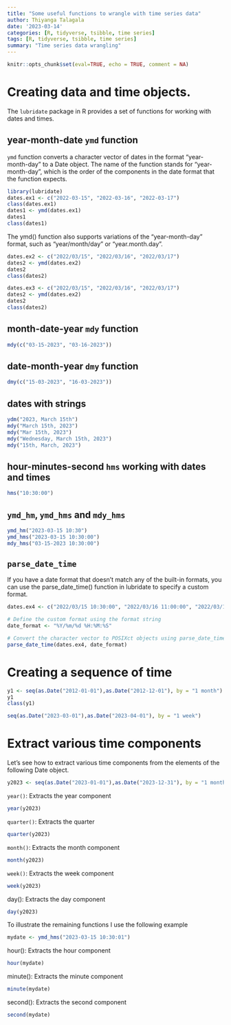 ```yaml
---
title: "Some useful functions to wrangle with time series data"
author: Thiyanga Talagala
date: '2023-03-14'
categories: [R, tidyverse, tsibble, time series]
tags: [R, tidyverse, tsibble, time series]
summary: "Time series data wrangling"
---
```


```r
knitr::opts_chunk$set(eval=TRUE, echo = TRUE, comment = NA)
```

# Creating data and time objects.

The `lubridate`  package in R provides a set of functions for working with dates and times. 

## year-month-date `ymd` function

`ymd` function converts a character vector of dates in the format "year-month-day" to a Date object. The name of the function stands for "year-month-day", which is the order of the components in the date format that the function expects. 

```r
library(lubridate)
dates.ex1 <- c("2022-03-15", "2022-03-16", "2022-03-17")
class(dates.ex1)
dates1 <- ymd(dates.ex1)
dates1
class(dates1)

```

The ymd() function also supports variations of the "year-month-day" format, such as "year/month/day" or "year.month.day". 

```r
dates.ex2 <- c("2022/03/15", "2022/03/16", "2022/03/17")
dates2 <- ymd(dates.ex2)
dates2
class(dates2)
```



```r
dates.ex3 <- c("2022/03/15", "2022/03/16", "2022/03/17")
dates2 <- ymd(dates.ex2)
dates2
class(dates2)
```

## month-date-year `mdy` function

```r
mdy(c("03-15-2023", "03-16-2023"))

```

## date-month-year `dmy` function

```r
dmy(c("15-03-2023", "16-03-2023"))
```

## dates with strings

```r
ydm("2023, March 15th")
mdy("March 15th, 2023")
mdy("Mar 15th, 2023")
mdy("Wednesday, March 15th, 2023")
mdy("15th, March, 2023")
```

## hour-minutes-second `hms` working with dates and times

```r
hms("10:30:00")
```

## `ymd_hm`, `ymd_hms` and `mdy_hms`

```r
ymd_hm("2023-03-15 10:30")
ymd_hms("2023-03-15 10:30:00")
mdy_hms("03-15-2023 10:30:00")
```


##  `parse_date_time`

If you have a date format that doesn't match any of the built-in formats, you can use the parse_date_time() function in lubridate to specify a custom format.

```r
dates.ex4 <- c("2022/03/15 10:30:00", "2022/03/16 11:00:00", "2022/03/17 12:15:00")

# Define the custom format using the format string
date_format <- "%Y/%m/%d %H:%M:%S"

# Convert the character vector to POSIXct objects using parse_date_time()
parse_date_time(dates.ex4, date_format)


```



# Creating a sequence of time

```r
y1 <- seq(as.Date("2012-01-01"),as.Date("2012-12-01"), by = "1 month")
y1
class(y1)
```

```r
seq(as.Date("2023-03-01"),as.Date("2023-04-01"), by = "1 week")
```



# Extract various time components

Let's see how to extract various time components from the elements of the following Date object.

```r
y2023 <- seq(as.Date("2023-01-01"),as.Date("2023-12-31"), by = "1 month")
```

`year()`: Extracts the year component 

```r
year(y2023)
```

`quarter()`: Extracts the quarter 

```r
quarter(y2023)
```

`month()`: Extracts the month component 

```r
month(y2023)
```

`week()`: Extracts the week component 

```r
week(y2023)
```


day(): Extracts the day component 

```r
day(y2023)
```


To illustrate the remaining functions I use the following example

```r
mydate <- ymd_hms("2023-03-15 10:30:01")
```

hour(): Extracts the hour component

```r
hour(mydate)
```


minute(): Extracts the minute component 

```r
minute(mydate)
```

second(): Extracts the second component 

```r
second(mydate)
```

